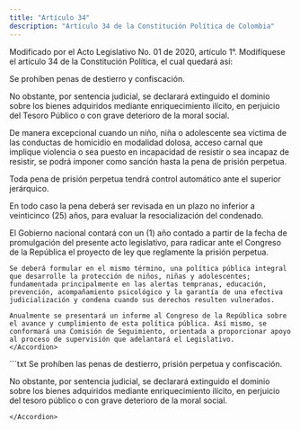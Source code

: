 ```yaml
---
title: "Artículo 34"
description: "Artículo 34 de la Constitución Política de Colombia"
---
```


<Warning>Modificado por el Acto Legislativo No. 01 de 2020, artículo 1°. Modifíquese el artículo 34 de la Constitución Política, el cual quedará así: </Warning>

Se prohíben penas de destierro y confiscación.

No obstante, por sentencia judicial, se declarará extinguido el dominio sobre los bienes adquiridos mediante enriquecimiento ilícito, en perjuicio del Tesoro Público o con grave deterioro de la moral social. 

De manera excepcional cuando un niño, niña o adolescente sea víctima de las conductas de homicidio en modalidad dolosa, acceso carnal que implique violencia o sea puesto en incapacidad de resistir o sea incapaz de resistir, se podrá imponer como sanción hasta la pena de prisión perpetua. 

Toda pena de prisión perpetua tendrá control automático ante el superior jerárquico. 

En todo caso la pena deberá ser revisada en un plazo no inferior a veinticinco (25) años, para evaluar la resocialización del condenado. 

<AccordionGroup>
    <Accordion
        title="Parágrafo transitorio"
        defaultOpen
    >
    El Gobierno nacional contará con un (1) año contado a partir de la fecha de promulgación del presente acto legislativo, para radicar ante el Congreso de la República el proyecto de ley que reglamente la prisión perpetua. 

    Se deberá formular en el mismo término, una política pública integral que desarrolle la protección de niños, niñas y adolescentes; fundamentada principalmente en las alertas tempranas, educación, prevención, acompañamiento psicológico y la garantía de una efectiva judicialización y condena cuando sus derechos resulten vulnerados.

    Anualmente se presentará un informe al Congreso de la República sobre el avance y cumplimiento de esta política pública. Así mismo, se conformará una Comisión de Seguimiento, orientada a proporcionar apoyo al proceso de supervisión que adelantará el Legislativo. 
    </Accordion>
</AccordionGroup>

<Accordion title="Artículo original antes de la modificación:">
```txt
Se prohíben las penas de destierro, prisión perpetua y confiscación.

No obstante, por sentencia judicial, se declarará
extinguido el dominio sobre los bienes adquiridos
mediante enriquecimiento ilícito, en perjuicio del
tesoro público o con grave deterioro de la moral
social.
```
</Accordion>
